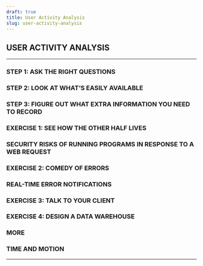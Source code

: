 ```yaml
---
draft: true
title: User Activity Analysis
slug: user-activity-analysis
---
```



## USER ACTIVITY ANALYSIS

------------------------------------------------------------------------

### STEP 1: ASK THE RIGHT QUESTIONS

### STEP 2: LOOK AT WHAT’S EASILY AVAILABLE

### STEP 3: FIGURE OUT WHAT EXTRA INFORMATION YOU NEED TO RECORD

### EXERCISE 1: SEE HOW THE OTHER HALF LIVES

### SECURITY RISKS OF RUNNING PROGRAMS IN RESPONSE TO A WEB REQUEST

### EXERCISE 2: COMEDY OF ERRORS

### REAL-TIME ERROR NOTIFICATIONS

### EXERCISE 3: TALK TO YOUR CLIENT

### EXERCISE 4: DESIGN A DATA WAREHOUSE

### MORE

### TIME AND MOTION

------------------------------------------------------------------------
